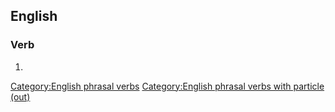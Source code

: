 ==English==

===Verb===
{{head|en|verb|head=[[t]]o [[creep]] [[someone]] [[out]]}}

# {{alternative form of|[[give someone the creeps]]}}

[[Category:English phrasal verbs]]
[[Category:English phrasal verbs with particle (out)]]
